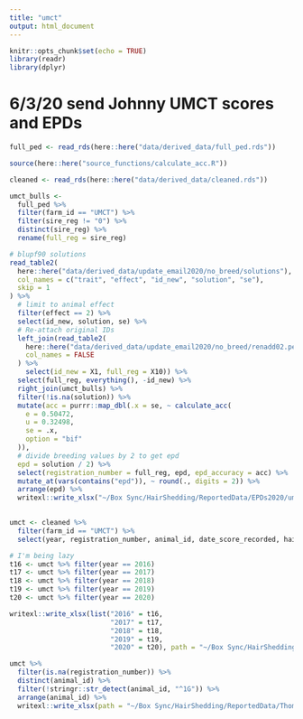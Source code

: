 ```yaml
---
title: "umct"
output: html_document
---
```


```r
knitr::opts_chunk$set(echo = TRUE)
library(readr)
library(dplyr)
```

# 6/3/20 send Johnny UMCT scores and EPDs

```r
full_ped <- read_rds(here::here("data/derived_data/full_ped.rds"))
```

```r
source(here::here("source_functions/calculate_acc.R"))
```

```r
cleaned <- read_rds(here::here("data/derived_data/cleaned.rds"))
```


```r
umct_bulls <-
  full_ped %>% 
  filter(farm_id == "UMCT") %>% 
  filter(sire_reg != "0") %>% 
  distinct(sire_reg) %>% 
  rename(full_reg = sire_reg)
```

```r
# blupf90 solutions
read_table2(
  here::here("data/derived_data/update_email2020/no_breed/solutions"),
  col_names = c("trait", "effect", "id_new", "solution", "se"),
  skip = 1
) %>%
  # limit to animal effect
  filter(effect == 2) %>%
  select(id_new, solution, se) %>%
  # Re-attach original IDs
  left_join(read_table2(
    here::here("data/derived_data/update_email2020/no_breed/renadd02.ped"),
    col_names = FALSE
  ) %>%
    select(id_new = X1, full_reg = X10)) %>%
  select(full_reg, everything(), -id_new) %>%
  right_join(umct_bulls) %>%
  filter(!is.na(solution)) %>% 
  mutate(acc = purrr::map_dbl(.x = se, ~ calculate_acc(
    e = 0.50472,
    u = 0.32498,
    se = .x,
    option = "bif"
  )),
  # divide breeding values by 2 to get epd
  epd = solution / 2) %>% 
  select(registration_number = full_reg, epd, epd_accuracy = acc) %>% 
  mutate_at(vars(contains("epd")), ~ round(., digits = 2)) %>%
  arrange(epd) %>% 
  writexl::write_xlsx("~/Box Sync/HairShedding/ReportedData/EPDs2020/umct_sires.xlsx")
  
```

```r
umct <- cleaned %>% 
  filter(farm_id == "UMCT") %>% 
  select(year, registration_number, animal_id, date_score_recorded, hair_score, age, barcode)
```

```r
# I'm being lazy
t16 <- umct %>% filter(year == 2016)
t17 <- umct %>% filter(year == 2017)
t18 <- umct %>% filter(year == 2018)
t19 <- umct %>% filter(year == 2019)
t20 <- umct %>% filter(year == 2020)
```

```r
writexl::write_xlsx(list("2016" = t16,
                         "2017" = t17,
                         "2018" = t18,
                         "2019" = t19,
                         "2020" = t20), path = "~/Box Sync/HairShedding/ReportedData/Thompson/200604.UMCT_all_scores.xlsx")

```

```r
umct %>% 
  filter(is.na(registration_number)) %>% 
  distinct(animal_id) %>% 
  filter(!stringr::str_detect(animal_id, "^1G")) %>% 
  arrange(animal_id) %>% 
  writexl::write_xlsx(path = "~/Box Sync/HairShedding/ReportedData/Thompson/200604.UMCT_missing_reg.xlsx")
```

